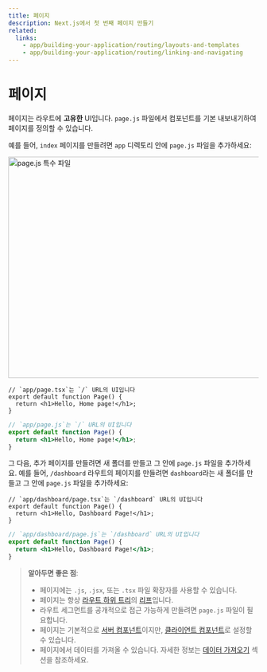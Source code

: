 ```yaml
---
title: 페이지
description: Next.js에서 첫 번째 페이지 만들기
related:
  links:
    - app/building-your-application/routing/layouts-and-templates
    - app/building-your-application/routing/linking-and-navigating
---
```



# 페이지

페이지는 라우트에 **고유한** UI입니다. `page.js` 파일에서 컴포넌트를 기본 내보내기하여 페이지를 정의할 수 있습니다.

예를 들어, `index` 페이지를 만들려면 `app` 디렉토리 안에 `page.js` 파일을 추가하세요:

<Image
  alt="page.js 특수 파일"
  src="https://nextjs.org/_next/image?url=%2Fdocs%2Flight%2Fpage-special-file.png&w=1920&q=75"
  width="1600"
  height="444"
/>

```tsx filename="app/page.tsx" switcher
// `app/page.tsx`는 `/` URL의 UI입니다
export default function Page() {
  return <h1>Hello, Home page!</h1>;
}
```

```jsx filename="app/page.js" switcher
// `app/page.js`는 `/` URL의 UI입니다
export default function Page() {
  return <h1>Hello, Home page!</h1>;
}
```

그 다음, 추가 페이지를 만들려면 새 폴더를 만들고 그 안에 `page.js` 파일을 추가하세요. 예를 들어, `/dashboard` 라우트의 페이지를 만들려면 `dashboard`라는 새 폴더를 만들고 그 안에 `page.js` 파일을 추가하세요:

```tsx filename="app/dashboard/page.tsx" switcher
// `app/dashboard/page.tsx`는 `/dashboard` URL의 UI입니다
export default function Page() {
  return <h1>Hello, Dashboard Page!</h1>;
}
```

```jsx filename="app/dashboard/page.js" switcher
// `app/dashboard/page.js`는 `/dashboard` URL의 UI입니다
export default function Page() {
  return <h1>Hello, Dashboard Page!</h1>;
}
```

> **알아두면 좋은 점**:
>
> - 페이지에는 `.js`, `.jsx`, 또는 `.tsx` 파일 확장자를 사용할 수 있습니다.
> - 페이지는 항상 [라우트 하위 트리](/docs/app/building-your-application/routing#terminology)의 [리프](/docs/app/building-your-application/routing#terminology)입니다.
> - 라우트 세그먼트를 공개적으로 접근 가능하게 만들려면 `page.js` 파일이 필요합니다.
> - 페이지는 기본적으로 [서버 컴포넌트](/docs/app/building-your-application/rendering/server-components)이지만, [클라이언트 컴포넌트](/docs/app/building-your-application/rendering/client-components)로 설정할 수 있습니다.
> - 페이지에서 데이터를 가져올 수 있습니다. 자세한 정보는 [데이터 가져오기](/docs/app/building-your-application/data-fetching) 섹션을 참조하세요.
